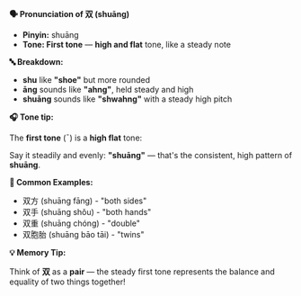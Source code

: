 **🗣️ Pronunciation of 双 (shuāng)**

- **Pinyin:** shuāng
- **Tone: First tone** — **high and flat** tone, like a steady note

**🔤 Breakdown:**

- **shu** like **"shoe"** but more rounded
- **āng** sounds like **"ahng"**, held steady and high
- **shuāng** sounds like **"shwahng"** with a steady high pitch

**🎧 Tone tip:**

The **first tone** (ˉ) is a **high flat** tone:

Say it steadily and evenly: **"shuāng"** — that's the consistent, high pattern of **shuāng**.

**📝 Common Examples:**

- 双方 (shuāng fāng) - "both sides"
- 双手 (shuāng shǒu) - "both hands"
- 双重 (shuāng chóng) - "double"
- 双胞胎 (shuāng bāo tāi) - "twins"

**💡 Memory Tip:**

Think of **双** as a **pair** — the steady first tone represents the balance and equality of two
things together!
